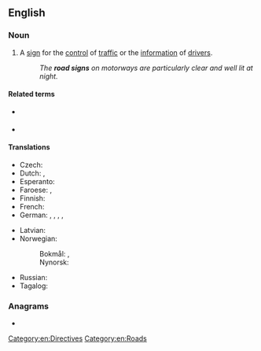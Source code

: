 {{also|roadsign}}
==English==

===Noun===
{{en-noun}}

# A [[sign]] for the [[control]] of [[traffic]] or the [[information]] of [[drivers]].
#: ''The '''road signs''' on motorways are particularly clear and well lit at night.''

====Related terms====
* {{l|en|street sign}} {{qualifier|in urban areas}}
* {{l|en|traffic sign}}

====Translations====
{{trans-top|sign for traffic control or driver information}}
* Czech: {{t|cs|dopravní značka|f}}
* Dutch: {{t+|nl|wegaanduiding|f}}, {{t+|nl|verkeersbord|n}}
* Esperanto: {{t|eo|vojsigno}}
* Faroese: {{t|fo|ferðsluskelti|n}}, {{t|fo|ferðslutalva|f}}
* Finnish: {{t+|fi|liikennemerkki}}
* French: {{t+|fr|panneau de signalisation|m}}
* German: {{t+|de|Verkehrszeichen|n}}, {{t+|de|Verkehrsschild |n}}, {{t|de|Verkehrshinweisschild |n}}, {{t|de|Verkehrstafel|f}}, {{t|de|Verkehrshinweistafel|f}}
{{trans-mid}}
* Latvian: {{t|lv|ceļa rādītājs|m}}
* Norwegian:
*: Bokmål: {{t+|nb|veiskilt|n}}, {{t+|nb|vegskilt|n}}
*: Nynorsk: {{t|nn|vegskilt|n}}
* Russian: {{t|ru|доро́жный знак|m}}
* Tagalog: {{t|tl|palimpin}}
{{trans-bottom}}

===Anagrams===
* {{anagrams|en|a=adginors|Sargonid|adorings|gradinos|idorgans}}

[[Category:en:Directives]]
[[Category:en:Roads]]